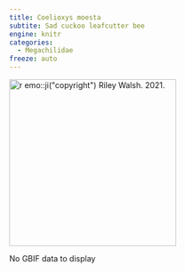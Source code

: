 ```yaml
---
title: Coelioxys moesta
subtite: Sad cuckoo leafcutter bee
engine: knitr
categories:
  - Megachilidae
freeze: auto
---
```

[![`r emo::ji("copyright")` Riley Walsh. 2021.](https://inaturalist-open-data.s3.amazonaws.com/photos/182267360/large.jpg){height=300}](https://inaturalist.ca/observations/108274390)

No GBIF data to display

